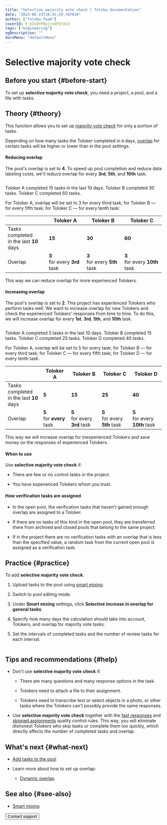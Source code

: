 ```yaml
---
title: "Selective majority vote check | Toloka documentation"
date: "2023-06-23T10:55:29.707034"
author: ["Toloka Team"]
coverId: F_bIcOYF9yjrxkPZrXc3
tags: ["engineering"]
ogDescription: ""
docsMenu: "defaultMenu"
---
```


# Selective majority vote check

## Before you start {#before-start}

To set up **selective majority vote check**, you need a project, a pool, and a file with tasks.

## Theory {#theory}

This function allows you to set up [majority vote check](/docs/guide/mvote) for only a portion of tasks.

Depending on how many tasks the Toloker completed in `N` days, [overlap](/docs/glossary#overlap) for certain tasks will be higher or lower than in the pool settings.

<Cut title="How it works">

#### Reducing overlap

The pool's overlap is set to **4**. To speed up pool completion and reduce data labeling costs, we'll reduce overlap for every **3rd**, **5th**, and **10th** task.

<Image width="700px" withBackground imageId="3a0b1b1de826089bb1d9ff49735c0b6a" alt="" />

Toloker A completed 15 tasks in the last 10 days. Toloker B completed 30 tasks. Toloker C completed 60 tasks.

For Toloker A, overlap will be set to 3 for every third task; for Toloker B — for every fifth task; for Toloker C — for every tenth task:

| | Toloker A | Toloker B | Toloker C
--- | ---- | --------- | ---------
Tasks completed<br/>in the last **10** days | **15** | **30** | **60**
Overlap | **3**<br/>for every **3rd** task | **3**<br/>for every **5th** task | **3**<br/>for every **10th** task

This way we can reduce overlap for more experienced Tolokers.

#### Increasing overlap

The pool's overlap is set to **2**. This project has experienced Tolokers who perform tasks well. We want to increase overlap for new Tolokers and check the experienced Tolokers' responses from time to time. To do this, we will increase overlap for every **1st**, **3rd**, **5th**, and **10th** task.

<Image width="700px" withBackground imageId="c41dcba77548d1282c87b51948160871" alt="" />

Toloker A completed 5 tasks in the last 10 days. Toloker B completed 15 tasks. Toloker C completed 25 tasks. Toloker D completed 40 tasks.

For Toloker A, overlap will be set to 5 for every task; for Toloker B — for every third task; for Toloker C — for every fifth task; for Toloker D — for every tenth task:

| | Toloker A | Toloker B | Toloker C | Toloker D
--- | ---- | --------- | --------- | ---------
Tasks completed<br/>in the last **10** days | **5** | **15** | **25** | **40**
Overlap | **5**<br/>for **every** task | **5**<br/>for every **3rd** task | **5**<br/>for every **5th** task | **5**<br/>for every **10th** task

This way we will increase overlap for inexperienced Tolokers and save money on the responses of experienced Tolokers.

</Cut>

#### When to use

Use **selective majority vote check** if:

- There are few or no control tasks in the project.

- You have experienced Tolokers whom you trust.

#### How verification tasks are assigned

- In the open pool, the verification tasks that haven't gained enough overlap are assigned to a Toloker.

- If there are no tasks of this kind in the open pool, they are transferred there from archived and closed pools that belong to the same project.

- If in the project there are no verification tasks with an overlap that is less than the specified value, a random task from the current open pool is assigned as a verification task.

## Practice {#practice}

To add **selective majority vote check**:

1. Upload tasks to the pool using [smart mixing](/docs/guide/distribute-tasks-by-pages#smart-mixing).

1. Switch to pool editing mode.

1. Under **Smart mixing** settings, click **Selective increase in overlap for general tasks**.

1. Specify how many days the calculation should take into account, Tolokers, and overlap for majority vote tasks.

1. Set the intervals of completed tasks and the number of review tasks for each interval.

<Cut title="Example">

<Image width="700px" withBackground imageId="3a0b1b1de826089bb1d9ff49735c0b6a" alt="" />

</Cut>

## Tips and recommendations {#help}

- Don't use **selective majority vote check** if:

    - There are many questions and many response options in the task.

    - Tolokers need to attach a file to their assignment.

    - Tolokers need to transcribe text or select objects in a photo, or other tasks where the Tolokers can't possibly provide the same responses.

- Use **selective majority vote check** together with the [fast responses](/docs/guide/quick-answers) and [skipped assignments](/docs/guide/skipped-assignments) quality control rules. This way, you will eliminate dishonest Tolokers who skip tasks or complete them too quickly, which directly affects the number of completed tasks and overlap.

## What's next {#what-next}

- [Add tasks to the pool](/docs/guide/pool)

- Learn more about how to set up overlap:

    - [Dynamic overlap](/docs/guide/dynamic-overlap)

## See also {#see-also}

- [Smart mixing](/docs/guide/distribute-tasks-by-pages#smart-mixing)

<Button themeColor="light" view="default" size="l" type="link" url="/docs/guide/troubleshooting/support?form-source=guide-selective-mvote">Contact support</Button>